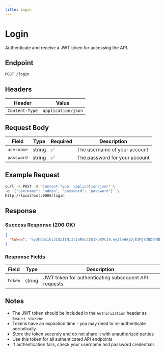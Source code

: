 ```yaml
---
title: Login
---
```


# Login

Authenticate and receive a JWT token for accessing the API.

## Endpoint

```
POST /login
```

## Headers

| Header | Value |
|--------|-------|
| `Content-Type` | `application/json` |

## Request Body

| Field | Type | Required | Description |
|-------|------|----------|-------------|
| `username` | string | ✅ | The username of your account |
| `password` | string | ✅ | The password for your account |

## Example Request

```bash
curl -X POST -H "Content-Type: application/json" \
-d '{"username": "admin", "password": "password"}' \
http://localhost:9000/login
```

## Response

### Success Response (200 OK)

```json
{
  "token": "eyJhbGciOiJIUzI1NiIsInR5cCI6IkpXVCJ9.eyJleHAiOjE3MjY3NDQ4NDMsInVzZXJuYW1lIjoiYWRtaW4ifQ.eYkCNem24-6rpw8aXo6NIcN6xtU9rqq2_2YYz1nS82Q"
}
```

### Response Fields

| Field | Type | Description |
|-------|------|-------------|
| `token` | string | JWT token for authenticating subsequent API requests |

## Notes

- The JWT token should be included in the `Authorization` header as `Bearer <token>`
- Tokens have an expiration time - you may need to re-authenticate periodically
- Store the token securely and do not share it with unauthorized parties
- Use this token for all authenticated API endpoints
- If authentication fails, check your username and password credentials